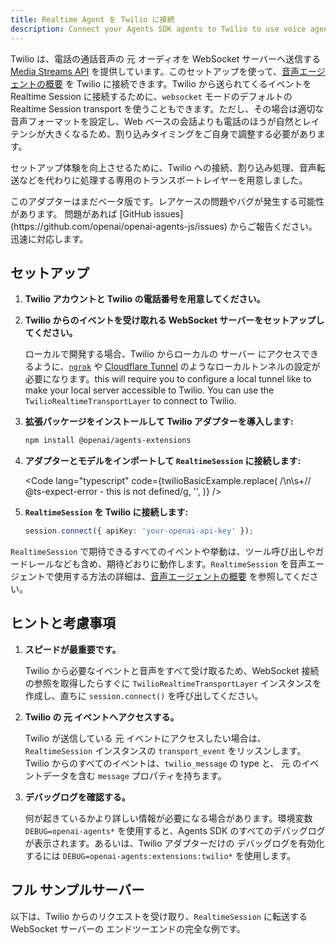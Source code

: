 ```yaml
---
title: Realtime Agent を Twilio に接続
description: Connect your Agents SDK agents to Twilio to use voice agents
---
```



Twilio は、電話の通話音声の 元 オーディオを WebSocket サーバーへ送信する [Media Streams API](https://www.twilio.com/docs/voice/media-streams) を提供しています。このセットアップを使って、[音声エージェントの概要](/openai-agents-js/ja/guides/voice-agents) を Twilio に接続できます。Twilio から送られてくるイベントを Realtime Session に接続するために、`websocket` モードのデフォルトの Realtime Session transport を使うこともできます。ただし、その場合は適切な音声フォーマットを設定し、Web ベースの会話よりも電話のほうが自然とレイテンシが大きくなるため、割り込みタイミングをご自身で調整する必要があります。

セットアップ体験を向上させるために、Twilio への接続、割り込み処理、音声転送などを代わりに処理する専用のトランスポートレイヤーを用意しました。

<Aside type="caution">
  このアダプターはまだベータ版です。レアケースの問題やバグが発生する可能性があります。
  問題があれば [GitHub
  issues](https://github.com/openai/openai-agents-js/issues)
  からご報告ください。迅速に対応します。
</Aside>

## セットアップ

<Steps>

1. **Twilio アカウントと Twilio の電話番号を用意してください。**

2. **Twilio からのイベントを受け取れる WebSocket サーバーをセットアップしてください。**

   ローカルで開発する場合、Twilio からローカルの サーバー にアクセスできるように、[`ngrok`](https://ngrok.io/) や
   [Cloudflare Tunnel](https://developers.cloudflare.com/pages/how-to/preview-with-cloudflare-tunnel/)
   のようなローカルトンネルの設定が必要になります。this will require you to configure a local tunnel like
   to make your local server accessible to Twilio. You can use the `TwilioRealtimeTransportLayer`
   to connect to Twilio.

3. **拡張パッケージをインストールして Twilio アダプターを導入します:**

   ```bash
   npm install @openai/agents-extensions
   ```

4. **アダプターとモデルをインポートして `RealtimeSession` に接続します:**

   <Code
     lang="typescript"
     code={twilioBasicExample.replace(
       /\n\s+\/\/ @ts-expect-error - this is not defined/g,
       '',
     )}
   />

5. **`RealtimeSession` を Twilio に接続します:**

   ```typescript
   session.connect({ apiKey: 'your-openai-api-key' });
   ```

</Steps>

`RealtimeSession` で期待できるすべてのイベントや挙動は、ツール呼び出しやガードレールなども含め、期待どおりに動作します。`RealtimeSession` を音声エージェントで使用する方法の詳細は、[音声エージェントの概要](/openai-agents-js/ja/guides/voice-agents) を参照してください。

## ヒントと考慮事項

1. **スピードが最重要です。**

   Twilio から必要なイベントと音声をすべて受け取るため、WebSocket 接続の参照を取得したらすぐに
   `TwilioRealtimeTransportLayer` インスタンスを作成し、直ちに `session.connect()` を呼び出してください。

2. **Twilio の 元 イベントへアクセスする。**

   Twilio が送信している 元 イベントにアクセスしたい場合は、`RealtimeSession` インスタンスの
   `transport_event` をリッスンします。Twilio からのすべてのイベントは、`twilio_message` の type と、
   元 のイベントデータを含む `message` プロパティを持ちます。

3. **デバッグログを確認する。**

   何が起きているかより詳しい情報が必要になる場合があります。環境変数 `DEBUG=openai-agents*`
   を使用すると、Agents SDK のすべてのデバッグログが表示されます。あるいは、Twilio アダプターだけの
   デバッグログを有効化するには `DEBUG=openai-agents:extensions:twilio*` を使用します。

## フル サンプルサーバー

以下は、Twilio からのリクエストを受け取り、`RealtimeSession` に転送する WebSocket サーバーの
エンドツーエンドの完全な例です。

<Code
  lang="typescript"
  code={twilioServerExample}
  title="Fastify を用いたサーバー例"
/>
